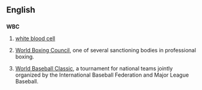 ==English==

==={{abbreviation-old}}===
'''WBC'''

# [[white blood cell]]
# {{boxing}} [[w:World Boxing Council|World Boxing Council]], one of several sanctioning bodies in professional boxing.
# {{baseball}} [[w:World Baseball Classic|World Baseball Classic]], a tournament for national teams jointly organized by the International Baseball Federation and Major League Baseball.